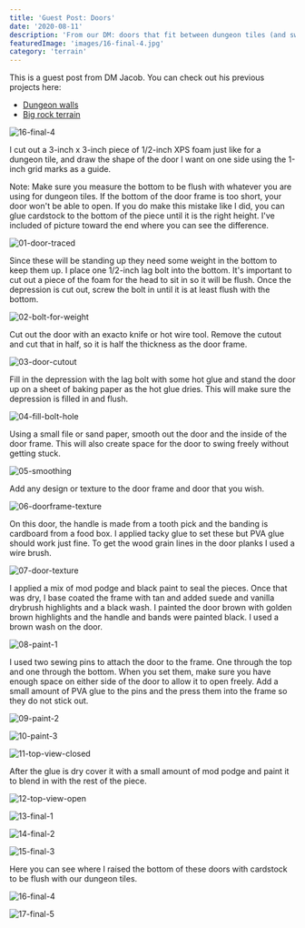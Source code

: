 ```yaml
---
title: 'Guest Post: Doors'
date: '2020-08-11'
description: 'From our DM: doors that fit between dungeon tiles (and swing open!)'
featuredImage: 'images/16-final-4.jpg'
category: 'terrain'
---
```


<div class="banner-note">
  This is a guest post from DM Jacob. You can check out his previous projects here:
  <ul>
    <li>
      <a href="../guest-post-dungeon-walls">Dungeon walls</a>
    </li>
    <li>
      <a href="../guest-post-big-rock-terrain">Big rock terrain</a>
    </li>
  </ul>
</div>

![16-final-4](images/16-final-4.jpg)

I cut out a 3-inch x 3-inch piece of 1/2-inch XPS foam just like for a dungeon tile, and draw the shape of the door I want on one side using the 1-inch grid marks as a guide.

Note: Make sure you measure the bottom to be flush with whatever you are using for dungeon tiles. If the bottom of the door frame is too short, your door won't be able to open. If you do make this mistake like I did, you can glue cardstock to the bottom of the piece until it is the right height. I've included of picture toward the end where you can see the difference.

![01-door-traced](images/01-door-traced.jpg)

Since these will be standing up they need some weight in the bottom to keep them up. I place one 1/2-inch lag bolt into the bottom. It's important to cut out a piece of the foam for the head to sit in so it will be flush. Once the depression is cut out, screw the bolt in until it is at least flush with the bottom.

![02-bolt-for-weight](images/02-bolt-for-weight.jpg)

Cut out the door with an exacto knife or hot wire tool. Remove the cutout and cut that in half, so it is half the thickness as the door frame.

![03-door-cutout](images/03-door-cutout.jpg)

Fill in the depression with the lag bolt with some hot glue and stand the door up on a sheet of baking paper as the hot glue dries. This will make sure the depression is filled in and flush.

![04-fill-bolt-hole](images/04-fill-bolt-hole.jpg)

Using a small file or sand paper, smooth out the door and the inside of the door frame. This will also create space for the door to swing freely without getting stuck.

![05-smoothing](images/05-smoothing.jpg)

Add any design or texture to the door frame and door that you wish.

![06-doorframe-texture](images/06-doorframe-texture.jpg)

On this door, the handle is made from a tooth pick and the banding is cardboard from a food box. I applied tacky glue to set these but PVA glue should work just fine. To get the wood grain lines in the door planks I used a wire brush.

![07-door-texture](images/07-door-texture.jpg)

I applied a mix of mod podge and black paint to seal the pieces. Once that was dry, I base coated the frame with tan and added suede and vanilla drybrush highlights and a black wash. I painted the door brown with golden brown highlights and the handle and bands were painted black. I used a brown wash on the door.

![08-paint-1](images/08-paint-1.jpg)

I used two sewing pins to attach the door to the frame. One through the top and one through the bottom. When you set them, make sure you have enough space on either side of the door to allow it to open freely. Add a small amount of PVA glue to the pins and the press them into the frame so they do not stick out.

![09-paint-2](images/09-paint-2.jpg)

![10-paint-3](images/10-paint-3.jpg)

![11-top-view-closed](images/11-top-view-closed.jpg)

After the glue is dry cover it with a small amount of mod podge and paint it to blend in with the rest of the piece.

![12-top-view-open](images/12-top-view-open.jpg)

![13-final-1](images/13-final-1.jpg)

![14-final-2](images/14-final-2.jpg)

![15-final-3](images/15-final-3.jpg)

Here you can see where I raised the bottom of these doors with cardstock to be flush with our dungeon tiles.

![16-final-4](images/16-final-4.jpg)

![17-final-5](images/17-final-5.jpg)
